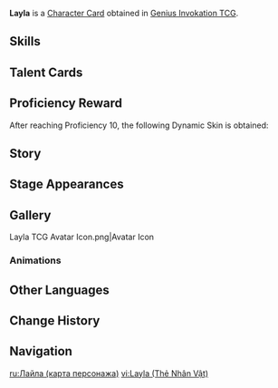 {{About|the [[Character Card]]|the [[Playable Character]]|Layla}}
{{Genius Invokation TCG Infobox
|title       = Layla
|id          = 001109
|features    = Layla
|image       = Layla Character Card.png
|type        = Character Card
|health      = 10
|element     = Cryo
|faction     = Sumeru
|weapon      = Sword
|source1     = Achieve victory in [[Genius Invokation TCG/Stage/Layla/Friendly Fracas|Friendly Fracas (Layla)]]
}}
'''Layla''' is a [[Character Card]] obtained in [[Genius Invokation TCG]].

==Skills==
{{Genius Invokation TCG Skills Table}}

==Talent Cards==
{{Genius Invokation TCG Talent Cards Table}}

==Proficiency Reward==
After reaching Proficiency 10, the following Dynamic Skin is obtained:<br>{{TCG Card|Light's Remit|1|golden=1|caption=1}}

==Story==
{{Description|As night falls, the stars swirl and the moon wanders amidst dreams.|title="Fantastical Evening Star" Layla}}

==Stage Appearances==
{{Genius Invokation TCG Stage Appearances}}

==Gallery==
<gallery>
Layla TCG Avatar Icon.png|Avatar Icon
</gallery>

===Animations===
{{Preview
|size     = 200px
|file1    = Layla Dynamic Skin
|caption  = Dynamic Skin Idle Animation
}}

==Other Languages==
{{Other Languages|Transclude=Layla}}

==Change History==
{{Change History|4.3}}

==Navigation==
{{Genius Invokation TCG Navbox|Character Card Obtainable}}

[[ru:Лайла (карта персонажа)]]
[[vi:Layla (Thẻ Nhân Vật)]]